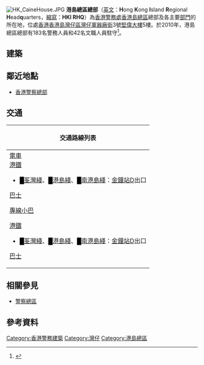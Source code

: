 {{Pathnav|香港警務處|香港警務處架構|警察總區|frame=1}}
[[File:HK_CaineHouse.JPG|thumb]]
'''港島總區總部'''（[[英文|英文]]：'''H'''ong '''K'''ong '''I'''sland '''R'''egional '''H'''ead'''q'''uarters，[[縮寫|縮寫]]：'''HKI RHQ'''）為[[香港警務處|香港警務處]][[香港島總區|香港島總區]]總部及各主要[[香港警務處架構|部門]]的所在地，位處[[香港|香港]][[香港島|香港島]][[灣仔區|灣仔區]][[灣仔|灣仔]][[軍器廠街|軍器廠街]]3號[[堅偉大樓|堅偉大樓]]5樓。於2010年，港島總區總部有183名警務人員和42名文職人員駐守<ref>{{Cite web |url=http://www.police.gov.hk/info/review/2010/tc/pdf/TC_E_annexes.pdf |title=香港警務處員額分佈表 |access-date=2011-07-06 |archive-url=https://web.archive.org/web/20141006155224/http://www.police.gov.hk/info/review/2010/tc/pdf/TC_E_annexes.pdf |archive-date=2014-10-06 |dead-url=yes }}</ref>。

==建築==
{{main|堅偉大樓}}

==鄰近地點==
*[[香港警察總部|香港警察總部]]
==交通==
{| class="mw-collapsible mw-collapsed wikitable" style="margin: 0 auto; width: 100%;" 
! 交通路線列表
|-
|
;[[香港電車|電車]]
;[[港鐵|港鐵]]
*<font color="{{荃灣綫色彩}}">█</font>[[荃灣綫|荃灣綫]]、<font color="{{港島綫色彩}}">█</font>[[港島綫|港島綫]]、<font color="{{南港島綫色彩}}">█</font>[[南港島綫|南港島綫]]：[[金鐘站|金鐘站]]D出口
;[[香港巴士|巴士]]
{{港島巴士簡單列表|1|5B|5X|6|6A|6X|7|11|15|18|18P|23|23B|25|26|37A|37B|37X|40|40M|66|70|70P|75|90|90B|90C|97|260|720|720A|722|780|780P|789|N8X}}
;[[香港小巴|專線小巴]]
{{港島專線小巴簡單列表|10|24A|24M|31|56|56A}}
;[[港鐵|港鐵]]
*<font color="{{荃灣綫色彩}}">█</font>[[荃灣綫|荃灣綫]]、<font color="{{港島綫色彩}}">█</font>[[港島綫|港島綫]]、<font color="{{南港島綫色彩}}">█</font>[[南港島綫|南港島綫]]：[[金鐘站|金鐘站]]D出口
;[[香港巴士|巴士]]
{{過海隧道巴士簡單列表|101|103|104|109|111|111P|113|115|182|307|307A|307B|601|601P|603|603P|619|673|680|681|690|905|914|914X|930|930A|948|960|961|962|962B|962X|967|968|969|978}}
{{大嶼山巴士簡單列表|A11|E11|N11|NA11}}
|}

==相關參見==
*[[警察總區|警察總區]]

==參考資料==
{{reflist}}

{{香港警務設置}}

[[Category:香港警務建築|Category:香港警務建築]]
[[Category:灣仔|Category:灣仔]]
[[Category:港島總區|Category:港島總區]]